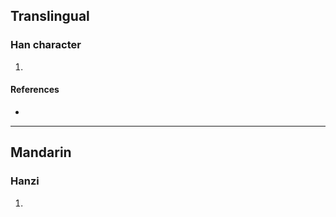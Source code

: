 {{character info/new}}
==Translingual==

===Han character===
{{Han char|rn=85|rad=水|as=11|sn=14|four=|canj=EJCG|ids=⿰氵窒}}

# {{defn|Han|sort=水11}}

====References====
* {{Han ref|kx=0648.281|hdz=31731.021|uh=6F4C|ud=28492}}

----

==Mandarin==

===Hanzi===
{{cmn-hanzi|pin=[[zhì]] ([[zhi4]])|wg=chih<sup>4</sup>}}

# {{defn|lang=cmn|sort=水11}}